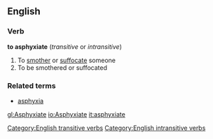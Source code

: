==English==
===Verb===
'''to asphyxiate'''  (''transitive'' or ''intransitive'')
#To [[smother]] or [[suffocate]] someone
#To be smothered or suffocated
===Related terms===
*[[asphyxia]]
[[Category:English transitive verbs]]
[[Category:English intransitive verbs]]

[[gl:Asphyxiate]]
[[io:Asphyxiate]]
[[it:asphyxiate]]
